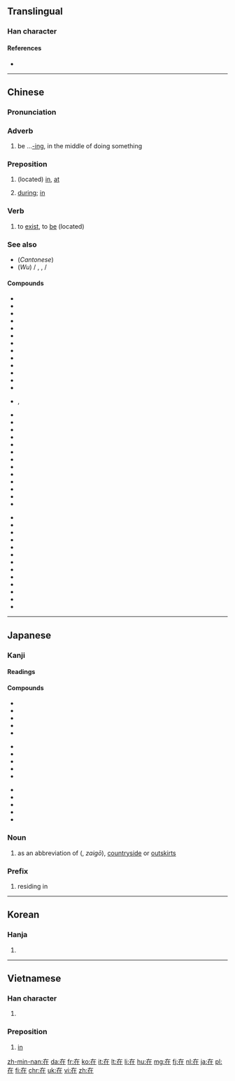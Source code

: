 ==Translingual==
{{stroke order|strokes=6}}
{{stroke order|type=animate}}

===Han character===
{{Han char|rn=32|rad=土|as=03|sn=6|four=4021<sub>4</sub>|canj=大中土 (KLG)|ids=⿸[[𠂇]]⿰[[丨]][[土]]}}

====References====
* {{Han ref|kx=0224.181|dkj=04881|dj=0455.140|hdz=10418.070|uh=5728|ud=22312|bh=A662|bd=42594}}

----

==Chinese==
{{zh-forms}}

===Pronunciation===
{{zh-pron
|m=zài
|c=zoi6
|h=poj=[[tshài]] (tshai<sup>3</sup>), [[tshoi]] (tshoi<sup>1</sup>)|gd=ts'oi<sup>1</sup>, ts'ai<sup>5</sup>, ts'ai<sup>1</sup>, hoi<sup>1</sup>, t'oi<sup>1</sup> [Meixian], ts'oi<sup>1</sup>, ts'ai<sup>6</sup> [Hailu], ts'oi<sup>1</sup>, ts'ai<sup>5</sup> [Siyan, Kwangtung], ts'oi<sup>1</sup>, ts'ai<sup>3</sup> [Bao'an], ts'ai<sup>3</sup> [Dongguan]|hpy=cai4, coi1
|mn=tsāi
|w=3ze
|mc=y
|oc=y
|ma=y
|cat=adv,prep,v
}}

===Adverb===
{{zh-adv}}

# be ...[[-ing]], in the middle of doing something {{gloss|indicating an action in progress}}
#: {{zh-usex|我 '''在''' 看 電視。|I'm watch'''ing''' TV.|link=yes}}

===Preposition===
{{zh-prep}}

# (located) [[in]], [[at]]
#: {{zh-usex|我 住 '''在''' ^中國。|I live '''in''' China.|link=yes}}
#: {{zh-usex|我們 '''在''' 當地 報紙 上 登 了 一 則 廣告。|We put an ad '''in''' the local paper.|link=yes}}
#: {{zh-usex|每 天 下午 他 '''在''' 家裡 工作。|Every afternoons he works '''at''' home.|link=y}}
# [[during]]; [[in]]
#: {{zh-usex|你 打算 '''在''' 假期 裡 做 什麼？|What do you plan to do '''during''' the holidays?|link=y}}  
#: {{zh-usex|他 的 日記 '''在''' 他 生前 未曾 發表 過。|His diary was not published '''during''' his lifetime.|link=y}}  

	  
	  
===Verb===
{{zh-verb}}

# to [[exist]], to [[be]] (located)
#: {{zh-usex|他 在 那里？|Where is he?|link=y}}
#: {{zh-usex|旅馆 在 新 购物中心 附近。|The hotel is located near the new shopping center.|link=y}}

===See also===
* (''Cantonese'') {{zh-l|喺}}
* (''Wu'') {{zh-l|辣}} / {{zh-l|拉}}, {{zh-l|辣嗨}}, {{zh-l|辣海}} / {{zh-l|拉海}}

====Compounds====
{{rel-top3}}
* {{zh-l|在案}}
* {{zh-l|在编}}
* {{zh-l|在册}}
* {{zh-l|在场}}
* {{zh-l|在党}}
* {{zh-l|在行}}
* {{zh-l|在乎}}
* {{zh-l|在即}}
* {{zh-l|在家}}
* {{zh-l|在教}}
* {{zh-l|在劫难逃}}
* {{zh-l|在理}}
* {{zh-l|在内}}
* {{zh-l|在谱}}, {{zh-l|在谱儿}}
{{rel-mid3}}
* {{zh-l|在世}}
* {{zh-l|在数}}
* {{zh-l|在所不辞}}
* {{zh-l|在所不计}}
* {{zh-l|在所不惜}}
* {{zh-l|在所难免}}
* {{zh-l|在逃}}
* {{zh-l|在天之灵}}
* {{zh-l|在外}}
* {{zh-l|在望}}
* {{zh-l|在位}}
* {{zh-l|在握}}
* {{zh-l|在下}}
{{rel-mid3}}
* {{zh-l|在先}}
* {{zh-l|在线}}
* {{zh-l|在心}}
* {{zh-l|在学}}
* {{zh-l|在押}}
* {{zh-l|在野}}
* {{zh-l|在野党}}
* {{zh-l|在业}}
* {{zh-l|在意}}
* {{zh-l|在于}}
* {{zh-l|在职}}
* {{zh-l|在座}}
* {{zh-l|現在/现在}}
{{rel-bottom}}

----

==Japanese==

===Kanji===
{{ja-kanji|grade=5|rs=土03}}

====Readings====
{{ja-readings
|goon=[[ざい]] (zai)
|kanon=[[さい]] (sai) {{qualifier|non-[[w:Jōyō kanji|Jōyō]] reading}}
|kun=[[ある|あ.る]] ({{ja-l|在る}}, a.ru), [[あり]] (ari) {{qualifier|rare}}, [[ます|-ま.す]] ({{ja-l|在す}}, -ma.su) {{qualifier|rare}}
}}

====Compounds====
{{top3}}
* {{ja-l|在位|ざいい|zaii}}
* {{ja-l|在家|ざいけ|zaike}}
* {{ja-l|在庫|ざいこ|zaiko}}
* {{ja-l|在校|ざいこう|zaikō}}
* {{ja-l|在住|ざいじゅう|zaijū}}
{{mid3}}
* {{ja-l|在職|ざいしょく|zaishoku}}
* {{ja-l|在世|ざいせ|zaise}}
* {{ja-l|在籍|ざいせき|zaiseki}}
* {{ja-l|在宅|ざいたく|zaitaku}}
* {{ja-l|在任|ざいにん|zainin}}
{{mid3}}
* {{ja-l|在来|ざいらい|zairai}}
* {{ja-l|在留|ざいりゅう|zairyū}}
* {{ja-l|存在|そんざい|sonzai}}
* {{ja-l|在日|ざいにち|zainichi}}
* {{ja-l|現在地|げんざいち|genzaichi}}
{{bottom}}

===Noun===
{{ja-noun|ざい}} 

# as an abbreviation of {{l|ja|在郷}} ({{l|ja|ざいごう}}, ''zaigō''), [[countryside]] or [[outskirts]]

===Prefix===
{{ja-pos|ざい|prefix}} 

# residing in

----

==Korean==

===Hanja===
{{ko-hanja|hangeul=재|rv=jae|mr=chae}}

# {{defn|lang=ko|sort=土03}}

----

==Vietnamese==

===Han character===
{{vi-hantu|tại|rs=土03}}

# {{defn|lang=vi|sort=土03}}

===Preposition===
{{head|vi|preposition|sc=Hant}}{{attention|vi|may need inflection template}}

# [[in]]

[[zh-min-nan:在]]
[[da:在]]
[[fr:在]]
[[ko:在]]
[[it:在]]
[[lt:在]]
[[li:在]]
[[hu:在]]
[[mg:在]]
[[fj:在]]
[[nl:在]]
[[ja:在]]
[[pl:在]]
[[fi:在]]
[[chr:在]]
[[uk:在]]
[[vi:在]]
[[zh:在]]